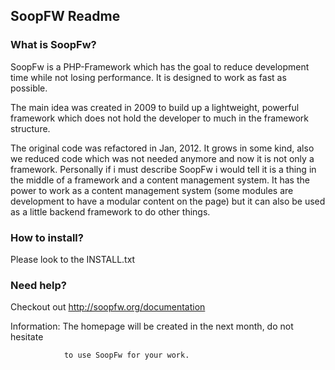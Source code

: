 == SoopFW Readme ==

=== What is SoopFw? ===

SoopFw is a PHP-Framework which has the goal to reduce development time while
not losing performance.
It is designed to work as fast as possible.

The main idea was created in 2009 to build up a lightweight, powerful framework
which does not hold the developer to much in the framework structure.

The original code was refactored in Jan, 2012.
It grows in some kind, also we reduced code which was not needed anymore and
now it is not only a framework.
Personally if i must describe SoopFw i would tell it is a thing in the middle of
a framework and a content management system.
It has the power to work as a content management system (some modules are
development to have a modular content on the page) but it can also be used as
a little backend framework to do other things.

=== How to install? ===
Please look to the INSTALL.txt

=== Need help? ===
Checkout out http://soopfw.org/documentation

Information: The homepage will be created in the next month, do not hesitate
			 to use SoopFw for your work.